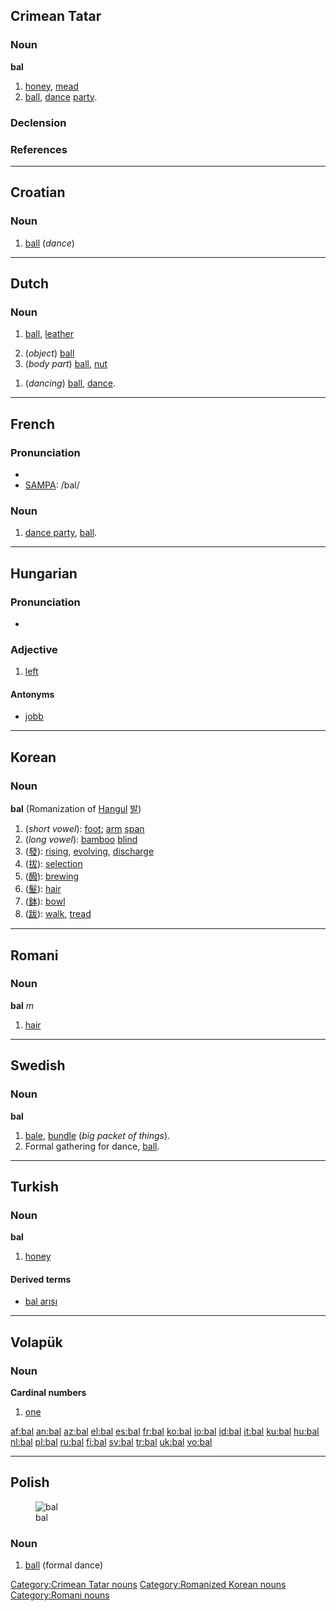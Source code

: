 {{see|bál|bål|baḻ|ball|Ball}}
==Crimean Tatar==

===Noun===
'''bal'''

# [[honey]], [[mead]]
# [[ball]], [[dance]] [[party]].

===Declension===
{{crh-latin-noun|nıñ|ğa|nı|da|dan}}

===References===
{{R:Useinov-Mireev 2002}}

[[Category:Crimean Tatar nouns]]

----

==Croatian==

===Noun===
{{hr-noun|m}}

# [[ball]] (''dance'')

----

==Dutch==

===Noun===
{{nl-noun|g=m|ballen|balletje}}

# {{sports}} [[ball]], [[leather]]
# (''object'') [[ball]]
# (''body part'') [[ball]], [[nut]]

{{nl-noun|g=n|bals|balletje}}

# (''dancing'') [[ball]], [[dance]].

----

==French==

===Pronunciation===
* {{IPA|/bal/}}
* [[w:SAMPA|SAMPA]]: /bal/

===Noun===
{{fr-noun|m}}

# [[dance party]], [[ball]].

----

==Hungarian==

===Pronunciation===
*{{IPA|/ˈbɒl/|lang=hu}}

===Adjective===
{{hu-adj|abb}}

# [[left]]

====Antonyms====
* [[jobb]]

----

==Korean==

===Noun===
'''bal''' (Romanization of [[w:Hangul|Hangul]] [[발]])

# (''short vowel''): [[foot]]; [[arm]] [[span]]
# (''long vowel''): [[bamboo]] [[blind]]
# ([[發]]): [[rising]], [[evolving]], [[discharge]]
# ([[拔]]): [[selection]]
# ([[醱]]): [[brew]]ing
# ([[髮]]): [[hair]]
# ([[鉢]]): [[bowl]]
# ([[跋]]): [[walk]], [[tread]]

[[Category:Romanized Korean nouns]]

----

==Romani==

===Noun===
'''bal''' ''m''

# [[hair]]

[[Category:Romani nouns]]

----

==Swedish==

===Noun===
{{sv-noun-reg-ar|definition=1}}
{{sv-noun-reg-er|definition=2}}
'''bal''' {{c}}

# [[bale]], [[bundle]] (''big packet of things'').
# Formal gathering for dance, [[ball]].

----

==Turkish==

===Noun===
'''bal'''

# [[honey]]

====Derived terms====
* [[bal arısı]]

----

==Volapük==

===Noun===
'''Cardinal numbers'''

# [[one]]

[[af:bal]]
[[an:bal]]
[[az:bal]]
[[el:bal]]
[[es:bal]]
[[fr:bal]]
[[ko:bal]]
[[io:bal]]
[[id:bal]]
[[it:bal]]
[[ku:bal]]
[[hu:bal]]
[[nl:bal]]
[[pl:bal]]
[[ru:bal]]
[[fi:bal]]
[[sv:bal]]
[[tr:bal]]
[[uk:bal]]
[[vo:bal]]

----
{{rfc-auto|sort languages}}
==Polish==
[[Image:Runny hunny.jpg|thumb|bal]]

===Noun===
{{infl|pl|noun|g=m}}

# [[ball]] (formal dance)

{{tbot entry|Polish|ball|2008|April|pl}}